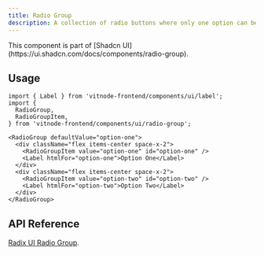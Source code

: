 ```yaml
---
title: Radio Group
description: A collection of radio buttons where only one option can be selected at a time, ensuring mutual exclusivity.
---
```


<Callout title="Shadcn UI">
  This component is part of [Shadcn
  UI](https://ui.shadcn.com/docs/components/radio-group).
</Callout>

## Usage

```tsx
import { Label } from 'vitnode-frontend/components/ui/label';
import {
  RadioGroup,
  RadioGroupItem,
} from 'vitnode-frontend/components/ui/radio-group';
```

```tsx
<RadioGroup defaultValue="option-one">
  <div className="flex items-center space-x-2">
    <RadioGroupItem value="option-one" id="option-one" />
    <Label htmlFor="option-one">Option One</Label>
  </div>
  <div className="flex items-center space-x-2">
    <RadioGroupItem value="option-two" id="option-two" />
    <Label htmlFor="option-two">Option Two</Label>
  </div>
</RadioGroup>
```

## API Reference

[Radix UI Radio Group](https://www.radix-ui.com/primitives/docs/components/radio-group#api-reference).
